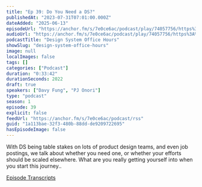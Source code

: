```yaml
---
title: "Ep 39: Do You Need a DS?"
publishedAt: "2023-07-31T07:01:00.000Z"
dateAdded: "2025-06-13"
episodeUrl: "https://anchor.fm/s/7e0ce6ac/podcast/play/74057756/https%3A%2F%2Fd3ctxlq1ktw2nl.cloudfront.net%2Fstaging%2F2023-6-31%2Fcfec8271-d02b-0558-d676-1628cb2c5a4f.mp3"
audioUrl: "https://anchor.fm/s/7e0ce6ac/podcast/play/74057756/https%3A%2F%2Fd3ctxlq1ktw2nl.cloudfront.net%2Fstaging%2F2023-6-31%2Fcfec8271-d02b-0558-d676-1628cb2c5a4f.mp3"
podcastTitle: "Design System Office Hours"
showSlug: "design-system-office-hours"
image: null
localImages: false
tags: []
categories: ["Podcast"]
duration: "0:33:42"
durationSeconds: 2022
draft: true
speakers: ["Davy Fung", "PJ Onori"]
type: "podcast"
season: 1
episode: 39
explicit: false
feedUrl: "https://anchor.fm/s/7e0ce6ac/podcast/rss"
guid: "1a113bae-32f3-480b-88dd-de9209722695"
hasEpisodeImage: false
---
```

With DS being table stakes on lots of product design teams, and even job postings, we talk about whether you need one, or whether your efforts should be scaled elsewhere. What are you really getting yourself into when you start this journey..

[Episode Transcripts](https://docs.google.com/document/d/1eBPOj7pQJBKCsc4uWlMM1XwwfTOLiK7Av_qEbwu2F_M/edit?usp=sharing)
